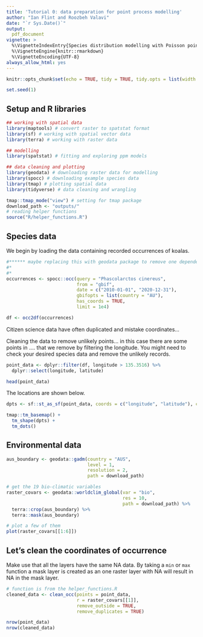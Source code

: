 ```yaml
---
title: 'Tutorial 0: data preparation for point process modelling'
author: "Ian Flint and Roozbeh Valavi"
date: "`r Sys.Date()`"
output: 
  pdf_document
vignette: >
  %\VignetteIndexEntry{Species distribution modelling with Poisson point processes}
  %\VignetteEngine{knitr::rmarkdown}
  %\VignetteEncoding{UTF-8}
always_allow_html: yes
---
```


```r
knitr::opts_chunk$set(echo = TRUE, tidy = TRUE, tidy.opts = list(width.cutoff = 80), fig.align="center", message = FALSE, warning = FALSE, fig.height = 5, fig.width = 5)

set.seed(1)
```



## Setup and R libraries

```r
## working with spatial data
library(maptools) # convert raster to spatstat format
library(sf) # working with spatial vector data
library(terra) # working with raster data

## modelling 
library(spatstat) # fitting and exploring ppm models

## data cleaning and plotting
library(geodata) # downloading raster data for modelling
library(spocc) # downloading example species data
library(tmap) # plotting spatial data
library(tidyverse) # data cleaning and wrangling
```


```r
tmap::tmap_mode("view") # setting for tmap package
download_path <- "outputs/"
# reading helper functions
source("R/helper_functions.R")
```




## Species data

We begin by loading the data containing recorded occurrences of koalas.

```r

#****** maybe replacing this with geodata package to remove one dependency
#*
#*
occurrences <- spocc::occ(query = "Phascolarctos cinereus", 
                          from = "gbif",
                          date = c("2010-01-01", "2020-12-31"),
                          gbifopts = list(country = "AU"),
                          has_coords = TRUE, 
                          limit = 1e4)

df <- occ2df(occurrences)

```

Citizen science data have often duplicated and mistake coordinates...

Cleaning the data to remove unlikely points... in this case there are some points in .... that we remove by filtering the longitude. You might need to check your desired species data and remove the unlikely records.

```r
point_data <- dplyr::filter(df, longitude > 135.3516) %>% 
  dplyr::select(longitude, latitude)

head(point_data)
```


The locations are shown below.

```r
dpts <- sf::st_as_sf(point_data, coords = c("longitude", "latitude"), crs = 4326)

tmap::tm_basemap() +
  tm_shape(dpts) + 
  tm_dots()

```

## Environmental data

```r
aus_boundary <- geodata::gadm(country = "AUS",
                              level = 1,
                              resolution = 2,
                              path = download_path)

# get the 19 bio-climatic variables
raster_covars <- geodata::worldclim_global(var = "bio",
                                           res = 10,
                                           path = download_path) %>% 
  terra::crop(aus_boundary) %>% 
  terra::mask(aus_boundary)

# plot a few of them
plot(raster_covars[[1:6]])
```

## Let's clean the coordinates of occurrence

Make use that all the layers have the same NA data. By taking a `min` or `max` function a mask layer is created as an one raster layer with NA will result in NA in the mask layer.

```r
# function is from the helper_functions.R
cleaned_data <- clean_occ(points = point_data, 
                          r = raster_covars[[1]], 
                          remove_outside = TRUE, 
                          remove_duplicates = TRUE)

nrow(point_data)
nrow(cleaned_data)

```












